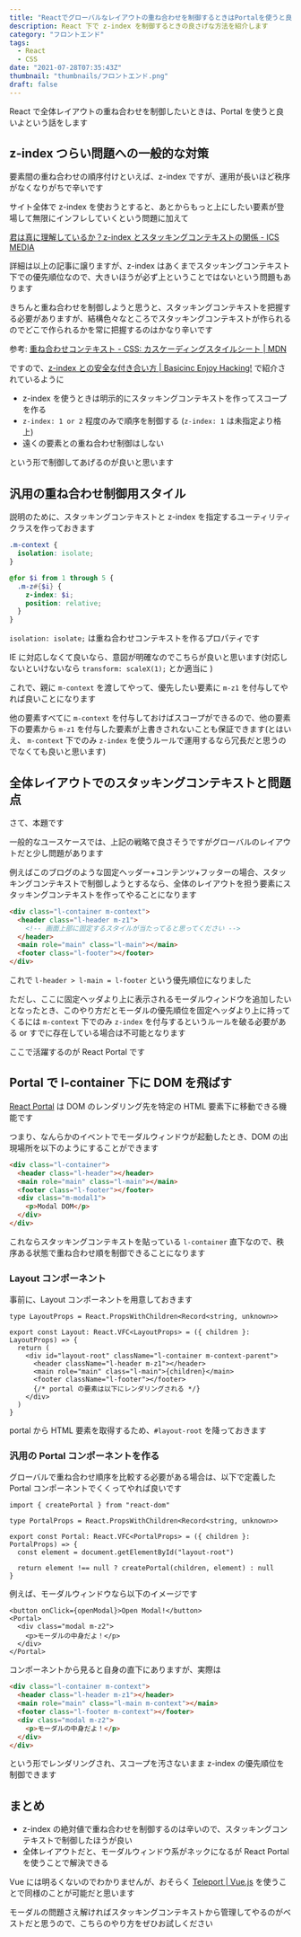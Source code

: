 ```yaml
---
title: "Reactでグローバルなレイアウトの重ね合わせを制御するときはPortalを使うと良い"
description: React 下で z-index を制御するときの良さげな方法を紹介します
category: "フロントエンド"
tags:
  - React
  - CSS
date: "2021-07-28T07:35:43Z"
thumbnail: "thumbnails/フロントエンド.png"
draft: false
---
```


React で全体レイアウトの重ね合わせを制御したいときは、Portal を使うと良いよという話をします

## z-index つらい問題への一般的な対策

要素間の重ね合わせの順序付けといえば、z-index ですが、運用が長いほど秩序がなくなりがちで辛いです

サイト全体で z-index を使おうとすると、あとからもっと上にしたい要素が登場して無限にインフレしていくという問題に加えて

[君は真に理解しているか？z-index とスタッキングコンテキストの関係 - ICS MEDIA](https://ics.media/entry/200609/)

詳細は以上の記事に譲りますが、z-index はあくまでスタッキングコンテキスト下での優先順位なので、大きいほうが必ず上ということではないという問題もあります

きちんと重ね合わせを制御しようと思うと、スタッキングコンテキストを把握する必要がありますが、結構色々なところでスタッキングコンテキストが作られるのでどこで作られるかを常に把握するのはかなり辛いです

参考: [重ね合わせコンテキスト - CSS: カスケーディングスタイルシート \| MDN](https://developer.mozilla.org/ja/docs/Web/CSS/CSS_Positioning/Understanding_z_index/The_stacking_context)

ですので、[z-index との安全な付き合い方 \| Basicinc Enjoy Hacking!](https://tech.basicinc.jp/articles/170) で紹介されているように

- z-index を使うときは明示的にスタッキングコンテキストを作ってスコープを作る
- `z-index: 1 or 2` 程度のみで順序を制御する (`z-index: 1` は未指定より格上)
- 遠くの要素との重ね合わせ制御はしない

という形で制御してあげるのが良いと思います

## 汎用の重ね合わせ制御用スタイル

説明のために、スタッキングコンテキストと z-index を指定するユーティリティクラスを作っておきます

```scss
.m-context {
  isolation: isolate;
}

@for $i from 1 through 5 {
  .m-z#{$i} {
    z-index: $i;
    position: relative;
  }
}
```

`isolation: isolate;` は重ね合わせコンテキストを作るプロパティです

IE に対応しなくて良いなら、意図が明確なのでこちらが良いと思います(対応しないといけないなら `transform: scaleX(1);` とか適当に )

これで、親に `m-context` を渡してやって、優先したい要素に `m-z1` を付与してやれば良いことになります

他の要素すべてに `m-context` を付与しておけばスコープができるので、他の要素下の要素から `m-z1` を付与した要素が上書きされないことも保証できます(とはいえ、 `m-context` 下でのみ `z-index` を使うルールで運用するなら冗長だと思うのでなくても良いと思います)

## 全体レイアウトでのスタッキングコンテキストと問題点

さて、本題です

一般的なユースケースでは、上記の戦略で良さそうですがグローバルのレイアウトだと少し問題があります

例えばこのブログのような固定ヘッダー+コンテンツ+フッターの場合、スタッキングコンテキストで制御しようとするなら、全体のレイアウトを担う要素にスタッキングコンテキストを作ってやることになります

```html
<div class="l-container m-context">
  <header class="l-header m-z1">
    <!-- 画面上部に固定するスタイルが当たってると思ってください -->
  </header>
  <main role="main" class="l-main"></main>
  <footer class="l-footer"></footer>
</div>
```

これで `l-header > l-main = l-footer` という優先順位になりました

ただし、ここに固定ヘッダより上に表示されるモーダルウィンドウを追加したいとなったとき、このやり方だとモーダルの優先順位を固定ヘッダより上に持ってくるには `m-context` 下でのみ `z-index` を付与するというルールを破る必要がある or すでに存在している場合は不可能となります

ここで活躍するのが React Portal です

## Portal で l-container 下に DOM を飛ばす

[React Portal](https://ja.reactjs.org/docs/portals.html) は DOM のレンダリング先を特定の HTML 要素下に移動できる機能です

つまり、なんらかのイベントでモーダルウィンドウが起動したとき、DOM の出現場所を以下のようにすることができます

```html
<div class="l-container">
  <header class="l-header"></header>
  <main role="main" class="l-main"></main>
  <footer class="l-footer"></footer>
  <div class="m-modal1">
    <p>Modal DOM</p>
  </div>
</div>
```

これならスタッキングコンテキストを貼っている `l-container` 直下なので、秩序ある状態で重ね合わせ順を制御できることになります

### Layout コンポーネント

事前に、Layout コンポーネントを用意しておきます

```tsx:Layout.tsx
type LayoutProps = React.PropsWithChildren<Record<string, unknown>>

export const Layout: React.VFC<LayoutProps> = ({ children }: LayoutProps) => {
  return (
    <div id="layout-root" className="l-container m-context-parent">
      <header className="l-header m-z1"></header>
      <main role="main" class="l-main">{children}</main>
      <footer className="l-footer"></footer>
      {/* portal の要素は以下にレンダリングされる */}
    </div>
  )
}
```

portal から HTML 要素を取得するため、`#layout-root` を降っておきます

### 汎用の Portal コンポーネントを作る

グローバルで重ね合わせ順序を比較する必要がある場合は、以下で定義した Portal コンポーネントでくくってやれば良いです

```tsx:portal.tsx
import { createPortal } from "react-dom"

type PortalProps = React.PropsWithChildren<Record<string, unknown>>

export const Portal: React.VFC<PortalProps> = ({ children }: PortalProps) => {
  const element = document.getElementById("layout-root")

  return element !== null ? createPortal(children, element) : null
}
```

例えば、モーダルウィンドウなら以下のイメージです

```tsx:イメージ
<button onClick={openModal}>Open Modal!</button>
<Portal>
  <div class="modal m-z2">
    <p>モーダルの中身だよ！</p>
  </div>
</Portal>
```

コンポーネントから見ると自身の直下にありますが、実際は

```html
<div class="l-container m-context">
  <header class="l-header m-z1"></header>
  <main role="main" class="l-main m-context"></main>
  <footer class="l-footer m-context"></footer>
  <div class="modal m-z2">
    <p>モーダルの中身だよ！</p>
  </div>
</div>
```

という形でレンダリングされ、スコープを汚さないまま z-index の優先順位を制御できます

## まとめ

- z-index の絶対値で重ね合わせを制御するのは辛いので、スタッキングコンテキストで制御したほうが良い
- 全体レイアウトだと、モーダルウィンドウ系がネックになるが React Portal を使うことで解決できる

Vue には明るくないのでわかりませんが、おそらく [Teleport \| Vue.js](https://v3.ja.vuejs.org/guide/teleport.html) を使うことで同様のことが可能だと思います

モーダルの問題さえ解ければスタッキングコンテキストから管理してやるのがベストだと思うので、こちらのやり方をぜひお試しください

